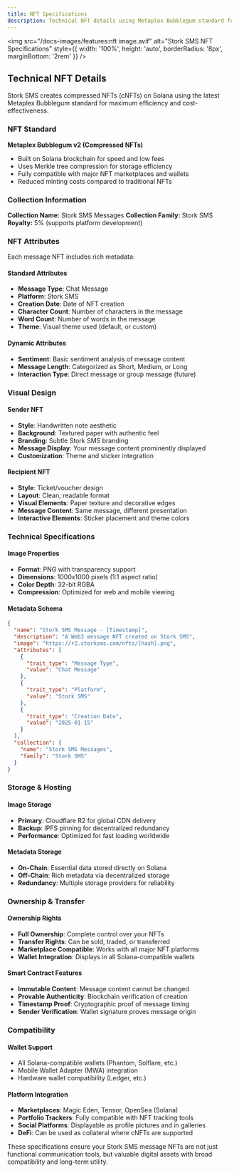 ```yaml
---
title: NFT Specifications
description: Technical NFT details using Metaplex Bubblegum standard for maximum efficiency and cost-effectiveness
---
```


<img
  src="/docs-images/features:nft image.avif"
  alt="Stork SMS NFT Specifications"
  style={{ width: '100%', height: 'auto', borderRadius: '8px', marginBottom: '2rem' }}
/>

## Technical NFT Details

Stork SMS creates compressed NFTs (cNFTs) on Solana using the latest Metaplex Bubblegum standard for maximum efficiency and cost-effectiveness.

### NFT Standard

**Metaplex Bubblegum v2 (Compressed NFTs)**
- Built on Solana blockchain for speed and low fees
- Uses Merkle tree compression for storage efficiency
- Fully compatible with major NFT marketplaces and wallets
- Reduced minting costs compared to traditional NFTs

### Collection Information

**Collection Name:** Stork SMS Messages
**Collection Family:** Stork SMS
**Royalty:** 5% (supports platform development)

### NFT Attributes

Each message NFT includes rich metadata:

#### Standard Attributes
- **Message Type**: Chat Message
- **Platform**: Stork SMS  
- **Creation Date**: Date of NFT creation
- **Character Count**: Number of characters in the message
- **Word Count**: Number of words in the message
- **Theme**: Visual theme used (default, or custom)

#### Dynamic Attributes  
- **Sentiment**: Basic sentiment analysis of message content
- **Message Length**: Categorized as Short, Medium, or Long
- **Interaction Type**: Direct message or group message (future)

### Visual Design

#### Sender NFT
- **Style**: Handwritten note aesthetic
- **Background**: Textured paper with authentic feel
- **Branding**: Subtle Stork SMS branding
- **Message Display**: Your message content prominently displayed
- **Customization**: Theme and sticker integration

#### Recipient NFT  
- **Style**: Ticket/voucher design
- **Layout**: Clean, readable format
- **Visual Elements**: Paper texture and decorative edges
- **Message Content**: Same message, different presentation
- **Interactive Elements**: Sticker placement and theme colors

### Technical Specifications

#### Image Properties
- **Format**: PNG with transparency support
- **Dimensions**: 1000x1000 pixels (1:1 aspect ratio)
- **Color Depth**: 32-bit RGBA
- **Compression**: Optimized for web and mobile viewing

#### Metadata Schema
```json
{
  "name": "Stork SMS Message - [Timestamp]",
  "description": "A Web3 message NFT created on Stork SMS",
  "image": "https://r2.storksms.com/nfts/[hash].png",
  "attributes": [
    {
      "trait_type": "Message Type",
      "value": "Chat Message"
    },
    {
      "trait_type": "Platform", 
      "value": "Stork SMS"
    },
    {
      "trait_type": "Creation Date",
      "value": "2025-01-15"
    }
  ],
  "collection": {
    "name": "Stork SMS Messages",
    "family": "Stork SMS"
  }
}
```

### Storage & Hosting

#### Image Storage
- **Primary**: Cloudflare R2 for global CDN delivery
- **Backup**: IPFS pinning for decentralized redundancy  
- **Performance**: Optimized for fast loading worldwide

#### Metadata Storage
- **On-Chain**: Essential data stored directly on Solana
- **Off-Chain**: Rich metadata via decentralized storage
- **Redundancy**: Multiple storage providers for reliability

### Ownership & Transfer

#### Ownership Rights
- **Full Ownership**: Complete control over your NFTs
- **Transfer Rights**: Can be sold, traded, or transferred
- **Marketplace Compatible**: Works with all major NFT platforms
- **Wallet Integration**: Displays in all Solana-compatible wallets

#### Smart Contract Features
- **Immutable Content**: Message content cannot be changed
- **Provable Authenticity**: Blockchain verification of creation
- **Timestamp Proof**: Cryptographic proof of message timing
- **Sender Verification**: Wallet signature proves message origin

### Compatibility

#### Wallet Support
- All Solana-compatible wallets (Phantom, Solflare, etc.)
- Mobile Wallet Adapter (MWA) integration
- Hardware wallet compatibility (Ledger, etc.)

#### Platform Integration  
- **Marketplaces**: Magic Eden, Tensor, OpenSea (Solana)
- **Portfolio Trackers**: Fully compatible with NFT tracking tools
- **Social Platforms**: Displayable as profile pictures and in galleries
- **DeFi**: Can be used as collateral where cNFTs are supported

These specifications ensure your Stork SMS message NFTs are not just functional communication tools, but valuable digital assets with broad compatibility and long-term utility.

